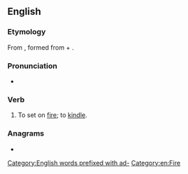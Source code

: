 ==English==

===Etymology===
From {{der|en|la|accendere||to kindle}}, formed from {{m|la|ad-}} + {{m|la|candere||to shine}}.

===Pronunciation===
* {{IPA|en|[ækˈsɛnd]}}

===Verb===
{{en-verb}}

# {{lb|en|transitive|obsolete}} To set on [[fire]]; to [[kindle]].

===Anagrams===
* {{anagrams|en|a=accden|Deccan}}

[[Category:English words prefixed with ad-]]
[[Category:en:Fire]]